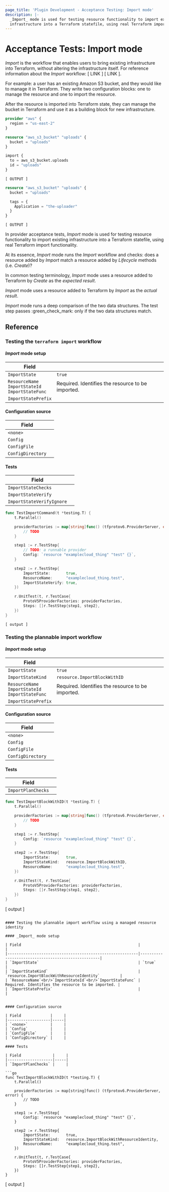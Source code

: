 ```yaml
---
page_title: 'Plugin Development - Acceptance Testing: Import mode'
description: |-
  _Import_ mode is used for testing resource functionality to import existing
  infrastructure into a Terraform statefile, using real Terraform import logic.
---
```


# Acceptance Tests: Import mode

_Import_ is the workflow that enables users to bring existing infrastructure
into Terraform, without altering the infrastructure itself. For reference
information about the _Import_ workflow: [ LINK ] [ LINK ].

For example: a user has an existing Amazon S3 bucket, and they would like to
manage it in Terraform. They write two configuration blocks: one to manage the
resource and one to import the resource.

After the resource is imported into Terraform state, they can manage the bucket
in Terraform and use it as a building block for new infrastructure.

```terraform
provider "aws" {
  region = "us-east-2"
}

resource "aws_s3_bucket" "uploads" {
  bucket = "uploads"
}

import {
  to = aws_s3_bucket.uploads
  id = "uploads"
}
```

```
[ OUTPUT ]
```

```terraform
resource "aws_s3_bucket" "uploads" {
  bucket = "uploads"

  tags = {
    Application = "the-uploader"
  }
}
```

```
[ OUTPUT ]
```

In provider acceptance tests, _Import_ mode is used for testing resource
functionality to import existing infrastructure into a Terraform statefile,
using real Terraform import functionality.

At its essence, _Import_ mode runs the _Import_ workflow and checks: does a resource added by _Import_ match a resource added by _Lifecycle_ methods (i.e. _Create_)?

In common testing terminology, _Import_ mode uses a resource added to Terraform by _Create_ as the _expected result_.

_Import_ mode uses a resource added to Terraform by _Import_ as the _actual result_.

_Import_ mode runs a deep comparison of the two data structures. The test step passes :green_check_mark: only if the two data structures match.

## Reference

### Testing the `terraform import` workflow

#### _Import_ mode setup

| Field                                                    |                                                    |
|----------------------------------------------------------|----------------------------------------------------|
| `ImportState`                                            | `true`                                             |
| `ResourceName`<br/>`ImportStateId`<br/>`ImportStateFunc` |  Required. Identifies the resource to be imported. |
| `ImportStatePrefix`                                      |                                                    |


#### Configuration source

| Field             |     |
|-------------------|-----|
| `<none>`          |     |
| `Config`          |     |
| `ConfigFile`      |     |
| `ConfigDirectory` |     |

#### Tests

| Field                     |     |
|---------------------------|-----|
| `ImportStateChecks`       |     |
| `ImportStateVerify`       |     |
| `ImportStateVerifyIgnore` |     |

```go
func TestImportCommand(t *testing.T) {
	t.Parallel()

	providerFactories := map[string]func() (tfprotov6.ProviderServer, error) {
		// TODO
	}

	step1 := r.TestStep{
		// TODO: a runnable provider
		Config: `resource "examplecloud_thing" "test" {}`,
	}

	step2 := r.TestStep{
		ImportState:       true,
		ResourceName:      "examplecloud_thing.test",
		ImportStateVerify: true,
	})

	r.UnitTest(t, r.TestCase{
		ProtoV5ProviderFactories: providerFactories,
		Steps: []r.TestStep{step1, step2},
	})
}
```

```
[ output ]
```

### Testing the plannable import workflow

#### _Import_ mode setup

| Field                                                    |                                                    |
|----------------------------------------------------------|----------------------------------------------------|
| `ImportState`                                            | `true`                                             |
| `ImportStateKind`                                        | `resource.ImportBlockWithID`                       |
| `ResourceName`<br/>`ImportStateId`<br/>`ImportStateFunc` |  Required. Identifies the resource to be imported. |
| `ImportStatePrefix`                                      |                                                    |


#### Configuration source

| Field             |     |
|-------------------|-----|
| `<none>`          |     |
| `Config`          |     |
| `ConfigFile`      |     |
| `ConfigDirectory` |     |

#### Tests

| Field              |     |
|--------------------|-----|
| `ImportPlanChecks` |     |

```go
func TestImportBlockWithID(t *testing.T) {
	t.Parallel()

	providerFactories := map[string]func() (tfprotov6.ProviderServer, error) {
		// TODO
	}

	step1 := r.TestStep{
		Config: `resource "examplecloud_thing" "test" {}`,
	}

	step2 := r.TestStep{
		ImportState:       true,
		ImportStateKind:   resource.ImportBlockWithID,
		ResourceName:      "examplecloud_thing.test",
	})

	r.UnitTest(t, r.TestCase{
		ProtoV5ProviderFactories: providerFactories,
		Steps: []r.TestStep{step1, step2},
	})
}

```
[ output ]
```

#### Testing the plannable import workflow using a managed resource identity

#### _Import_ mode setup

| Field                                                    |                                                    |
|----------------------------------------------------------|----------------------------------------------------|
| `ImportState`                                            | `true`                                             |
| `ImportStateKind`                                        | `resource.ImportBlockWithResourceIdentity`         |
| `ResourceName`<br/>`ImportStateId`<br/>`ImportStateFunc` |  Required. Identifies the resource to be imported. |
| `ImportStatePrefix`                                      |                                                    |


#### Configuration source

| Field             |     |
|-------------------|-----|
| `<none>`          |     |
| `Config`          |     |
| `ConfigFile`      |     |
| `ConfigDirectory` |     |

#### Tests

| Field              |     |
|--------------------|-----|
| `ImportPlanChecks` |     |

```go
func TestImportBlockWithID(t *testing.T) {
	t.Parallel()

	providerFactories := map[string]func() (tfprotov6.ProviderServer, error) {
		// TODO
	}

	step1 := r.TestStep{
		Config: `resource "examplecloud_thing" "test" {}`,
	}

	step2 := r.TestStep{
		ImportState:       true,
		ImportStateKind:   resource.ImportBlockWithResourceIdentity,
		ResourceName:      "examplecloud_thing.test",
	})

	r.UnitTest(t, r.TestCase{
		ProtoV5ProviderFactories: providerFactories,
		Steps: []r.TestStep{step1, step2},
	})
}

```
[ output ]
```
